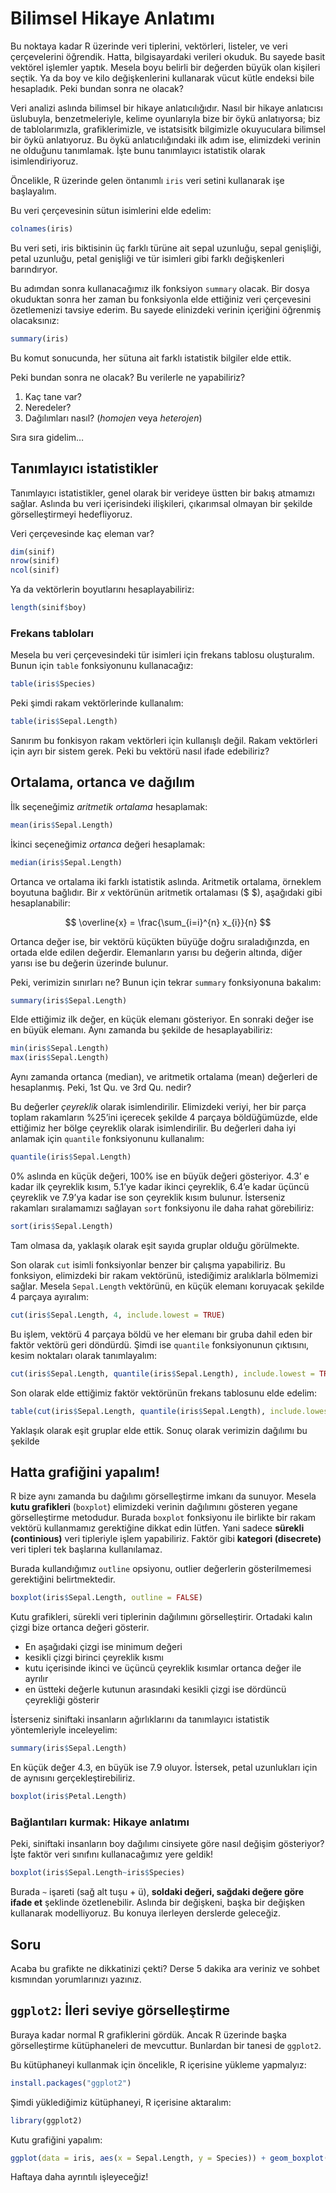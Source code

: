 # Bilimsel Hikaye Anlatımı

Bu noktaya kadar R üzerinde veri tiplerini, vektörleri, listeler, ve veri çerçevelerini öğrendik. Hatta, bilgisayardaki verileri okuduk. Bu sayede basit vektörel işlemler yaptık. Mesela boyu belirli bir değerden büyük olan kişileri seçtik. Ya da boy ve kilo değişkenlerini kullanarak vücut kütle endeksi bile hesapladık. Peki bundan sonra ne olacak?

Veri analizi aslında bilimsel bir hikaye anlatıcılığıdır. Nasıl bir hikaye anlatıcısı üslubuyla, benzetmeleriyle, kelime oyunlarıyla bize bir öykü anlatıyorsa; biz de tablolarımızla, grafiklerimizle, ve istatsisitk bilgimizle okuyuculara bilimsel bir öykü anlatıyoruz. Bu öykü anlatıcılığındaki ilk adım ise, elimizdeki verinin ne olduğunu tanımlamak. İşte bunu tanımlayıcı istatistik olarak isimlendiriyoruz.

Öncelikle, R üzerinde gelen öntanımlı `iris` veri setini kullanarak işe başlayalım. 

Bu veri çerçevesinin sütun isimlerini elde edelim:

```r
colnames(iris)
```

Bu veri seti, iris biktisinin üç farklı türüne ait sepal uzunluğu, sepal genişliği, petal uzunluğu, petal genişliği ve tür isimleri gibi farklı değişkenleri barındıryor.

Bu adımdan sonra kullanacağımız ilk fonksiyon `summary` olacak. Bir dosya okuduktan sonra her zaman bu fonksiyonla elde ettiğiniz veri çerçevesini özetlemenizi tavsiye ederim. Bu sayede elinizdeki verinin içeriğini öğrenmiş olacaksınız:

```r
summary(iris)
```

Bu komut sonucunda, her sütuna ait farklı istatistik bilgiler elde ettik.

Peki bundan sonra ne olacak? Bu verilerle ne yapabiliriz?

1. Kaç tane var?
2. Neredeler?
3. Dağılımları nasıl? (*homojen* veya *heterojen*)

Sıra sıra gidelim...

## Tanımlayıcı istatistikler

Tanımlayıcı istatistikler, genel olarak bir verideye üstten bir bakış atmamızı sağlar. Aslında bu veri içerisindeki ilişkileri, çıkarımsal olmayan bir şekilde görselleştirmeyi hedefliyoruz.

Veri çerçevesinde kaç eleman var?

```r
dim(sinif)
nrow(sinif)
ncol(sinif)
```

Ya da vektörlerin boyutlarını hesaplayabiliriz:

```r
length(sinif$boy)
```

### Frekans tabloları

Mesela bu veri çerçevesindeki tür isimleri için frekans tablosu oluşturalım. Bunun için `table` fonksiyonunu kullanacağız:

```r
table(iris$Species)
```

Peki şimdi rakam vektörlerinde kullanalım:

```r
table(iris$Sepal.Length)
```

Sanırım bu fonkisyon rakam vektörleri için kullanışlı değil. Rakam vektörleri için ayrı bir sistem gerek. Peki bu vektörü nasıl ifade edebiliriz?

## Ortalama, ortanca ve dağılım

İlk seçeneğimiz *aritmetik ortalama* hesaplamak:

```r
mean(iris$Sepal.Length)
```

İkinci seçeneğimiz *ortanca* değeri hesaplamak:

```r
median(iris$Sepal.Length)
```

Ortanca ve ortalama iki farklı istatistik aslında. Aritmetik ortalama, örneklem boyutuna bağlıdır. Bir $x$ vektörünün aritmetik ortalaması ($\overline{x} $), aşağıdaki gibi hesaplanabilir:

$$
\overline{x} = \frac{\sum_{i=i}^{n} x_{i}}{n} 
$$

Ortanca değer ise, bir vektörü küçükten büyüğe doğru sıraladığınzda, en ortada elde edilen değerdir. Elemanların yarısı bu değerin altında, diğer yarısı ise bu değerin üzerinde bulunur.

Peki, verimizin sınırları ne? Bunun için tekrar `summary` fonksiyonuna bakalım:

```r
summary(iris$Sepal.Length)
```

Elde ettiğimiz ilk değer, en küçük elemanı gösteriyor. En sonraki değer ise en büyük elemanı. Aynı zamanda bu şekilde de hesaplayabiliriz:

```r
min(iris$Sepal.Length)
max(iris$Sepal.Length)
```

Aynı zamanda ortanca (median), ve aritmetik ortalama (mean) değerleri de hesaplanmış. Peki, 1st Qu. ve 3rd Qu. nedir?

Bu değerler *çeyreklik* olarak isimlendirilir. Elimizdeki veriyi, her bir parça toplam rakamların %25'ini içerecek şekilde 4 parçaya böldüğümüzde, elde ettiğimiz her bölge çeyreklik olarak isimlendirilir. Bu değerleri daha iyi anlamak için `quantile` fonksiyonunu kullanalım:

```r
quantile(iris$Sepal.Length)
```

0% aslında en küçük değeri, 100% ise en büyük değeri gösteriyor. 4.3' e kadar ilk çeyreklik kısım, 5.1'ye kadar ikinci çeyreklik, 6.4'e kadar üçüncü çeyreklik ve 7.9'ya kadar ise son çeyreklik kısım bulunur. İsterseniz rakamları sıralamamızı sağlayan `sort` fonksiyonu ile daha rahat görebiliriz:

```r
sort(iris$Sepal.Length)
```

Tam olmasa da, yaklaşık olarak eşit sayıda gruplar olduğu görülmekte. 

Son olarak `cut` isimli fonksiyonlar benzer bir çalışma yapabiliriz. Bu fonksiyon, elimizdeki bir rakam vektörünü, istediğimiz aralıklarla bölmemizi sağlar. Mesela `Sepal.Length` vektörünü, en küçük elemanı koruyacak şekilde 4 parçaya ayıralım:

```r
cut(iris$Sepal.Length, 4, include.lowest = TRUE)
```

Bu işlem, vektörü 4 parçaya böldü ve her elemanı bir gruba dahil eden bir faktör vektörü geri döndürdü. Şimdi ise `quantile` fonksiyonunun çıktısını, kesim noktaları olarak tanımlayalım:

```r
cut(iris$Sepal.Length, quantile(iris$Sepal.Length), include.lowest = TRUE)
```

Son olarak elde ettiğimiz faktör vektörünün frekans tablosunu elde edelim:

```r
table(cut(iris$Sepal.Length, quantile(iris$Sepal.Length), include.lowest = TRUE))
```

Yaklaşık olarak eşit gruplar elde ettik. Sonuç olarak verimizin dağılımı bu şekilde

## Hatta grafiğini yapalım!

R bize aynı zamanda bu dağılımı görselleştirme imkanı da sunuyor. Mesela **kutu grafikleri** (`boxplot`) elimizdeki verinin dağılımını gösteren yegane görselleştirme metodudur. Burada `boxplot` fonksiyonu ile birlikte bir rakam vektörü kullanmamız gerektiğine dikkat edin lütfen. Yani sadece **sürekli (continious)**  veri tipleriyle işlem yapabiliriz. Faktör gibi **kategori (disecrete)** veri tipleri tek başlarına kullanılamaz.

Burada kullandığımız `outline` opsiyonu, outlier değerlerin gösterilmemesi gerektiğini belirtmektedir.

```r
boxplot(iris$Sepal.Length, outline = FALSE)
```

Kutu grafikleri, sürekli veri tiplerinin dağılımını görselleştirir. Ortadaki kalın çizgi bize ortanca değeri gösterir. 

- En aşağıdaki çizgi ise minimum değeri
- kesikli çizgi birinci çeyreklik kısmı
- kutu içerisinde ikinci ve üçüncü çeyreklik kısımlar ortanca değer ile ayrılır
- en üstteki değerle kutunun arasındaki kesikli çizgi ise dördüncü çeyrekliği gösterir

İsterseniz siniftaki insanların ağırlıklarını da tanımlayıcı istatistik yöntemleriyle inceleyelim:

```r
summary(iris$Sepal.Length)
```

En küçük değer 4.3, en büyük ise 7.9 oluyor. İstersek, petal uzunlukları için de aynısını gerçekleştirebiliriz.

```r
boxplot(iris$Petal.Length)
```

### Bağlantıları kurmak: Hikaye anlatımı

Peki, siniftaki insanların boy dağılımı cinsiyete göre nasıl değişim gösteriyor? İşte faktör veri sınıfını kullanacağımız yere geldik!

```r
boxplot(iris$Sepal.Length~iris$Species)
```

Burada `~` işareti (sağ alt tuşu + ü), **soldaki değeri, sağdaki değere göre ifade et** şeklinde özetlenebilir. Aslında bir değişkeni, başka bir değişken kullanarak modelliyoruz. Bu konuya ilerleyen derslerde geleceğiz.

:::{.callout-note}
## Soru

Acaba bu grafikte ne dikkatinizi çekti? Derse 5 dakika ara veriniz ve sohbet kısmından yorumlarınızı yazınız.

:::

## `ggplot2`: İleri seviye görselleştirme

Buraya kadar normal R grafiklerini gördük. Ancak R üzerinde başka görselleştirme kütüphaneleri de mevcuttur. Bunlardan bir tanesi de `ggplot2`.

Bu kütüphaneyi kullanmak için öncelikle, R içerisine yükleme yapmalyız:

```r
install.packages("ggplot2")
```

Şimdi yüklediğimiz kütüphaneyi, R içerisine aktaralım:

```r
library(ggplot2)
```

Kutu grafiğini yapalım:

```r
ggplot(data = iris, aes(x = Sepal.Length, y = Species)) + geom_boxplot()
```

Haftaya daha ayrıntılı işleyeceğiz!